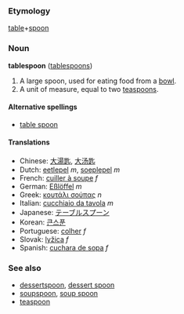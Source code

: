 === Etymology ===
[[table]]+[[spoon]]

=== Noun ===
'''tablespoon''' ([[tablespoons]])

# A large spoon, used for eating food from a [[bowl]].
# A unit of measure, equal to two [[teaspoon]]s.

====Alternative spellings====
*[[table spoon]]

==== Translations ====
*Chinese: [[大湯匙]], [[大汤匙]]
*Dutch: [[eetlepel]] ''m'', [[soeplepel]] ''m''
*French: [[cuiller à soupe]] ''f''
*German: [[Eßlöffel]] ''m''
*Greek: [[κουτάλι σούπας]] ''n''
*Italian: [[cucchiaio da tavola]] ''m''
*Japanese: [[テーブルスプーン]]
*Korean: [[큰스푼]]
*Portuguese: [[colher]] ''f''
*Slovak: [[lyžica]] ''f''
*Spanish: [[cuchara de sopa]] ''f''

===See also===
*[[dessertspoon]], [[dessert spoon]]
*[[soupspoon]], [[soup spoon]]
*[[teaspoon]]